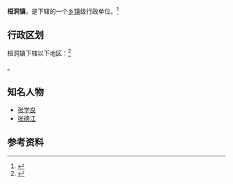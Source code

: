 {{中国乡级行政区|21/03/21/111/000}}

'''桓洞镇'''，是{{PRC admin/fullname|21/03/21/111/000|3}}下辖的一个[[乡镇|乡镇]]级行政单位。<ref>{{PRC admin/ref sgc|{{PRC admin/parent|21/03/21/111/000}}}}</ref>

== 行政区划 ==

桓洞镇下辖以下地区：<ref>{{PRC admin/ref sgc|21/03/21/111/000}}</ref>

{{PRC admin/children|21/03/21/111/000}}。

==知名人物==
*[[张学良|张学良]]
*[[张德江|张德江]]

== 参考资料 ==

{{reflist}}

{{行政区划小作品}}
{{PRC admin/navcat|21/03/21/111/000}}
